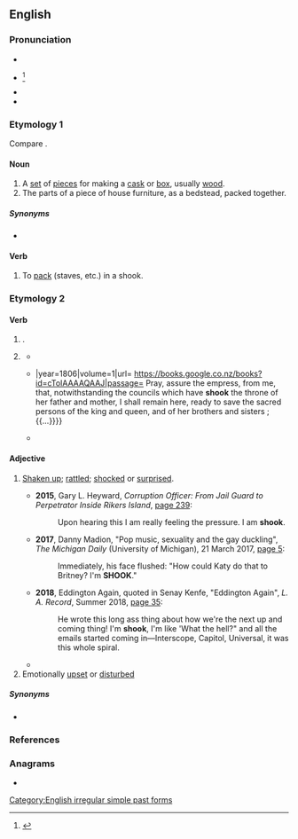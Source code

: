 {{also|Shook}}
==English==

===Pronunciation===
* {{IPA|en|/ʃʊk/}}
* {{a|obsolete outside Northern England}} {{IPA|en|/ʃuːk/}}<ref>{{R:Critical Pronouncing Dictionary|Shook|481|3|ppage=1}}</ref>
* {{audio|en|en-us-shook.ogg|Audio (US)}}
* {{rhymes|en|ʊk}}

===Etymology 1===
Compare {{m|en|shock||a bundle of sheaves}}.

====Noun====
{{en-noun}}

# A [[set]] of [[piece]]s for making a [[cask]] or [[box]], usually [[wood]].
# The parts of a piece of house furniture, as a bedstead, packed together.

=====Synonyms=====
* {{l|en|stook}}

====Verb====
{{en-verb}}

# To [[pack]] (staves, etc.) in a shook.

===Etymology 2===

====Verb====
{{head|en|verb form}}

# {{en-simple past of|shake}}.
# {{lb|en|now|informal}} {{inflection of|en|shake||past|part}}
#* {{RQ:Shakespeare Richard 2|act=IV|scene=i|page=39|passage= ''Rich.'' Alack, why am I ſent for to a King, Before I haue '''ſhooke''' off the Regall thoughts / Wherewith I reign'd? I hardly yet haue learn'd / To inſinuate,flatter,bowe,and bend my Knee.}}
#* {{quote-book|en|page=377|publisher=Stanhope and Tilling|title=The Life of the Right Honourable Horatio Lord Viscount Nelson{{...}}|year=1806|volume=1|url= https://books.google.co.nz/books?id=cToIAAAAQAAJ|passage= Pray, assure the empress, from me, that, notwithstanding the councils which have '''shook''' the throne of her father and mother, I shall remain here, ready to save the sacred persons of the king and queen, and of her brothers and sisters ;{{...}}}}
#* {{quote-book|en|isbn=9781849831024|date=29 April 2010|publisher={{w|Simon and Schuster}}|title=A Summer Fling|chapter='Now that I'm married...'|page=211|url= https://books.google.co.nz/books?id=3bavusW8wAoC|passage= Although she could have just held it out and it would have '''shook''' by itself. His voice was having the same effect on her that the lead guitar on Chris Isaak's Wicked Game had.}}

====Adjective====
{{en-adj}}

# {{lb|en|slang}} [[shaken up|Shaken up]]; [[rattled]]; [[shocked]] or [[surprised]].
#* '''2015''', Gary L. Heyward, ''Corruption Officer: From Jail Guard to Perpetrator Inside Rikers Island'', [https://books.google.com/books?id=q91wBAAAQBAJ&pg=PA239&dq=%22am+shook%22 page 239]:
#*: Upon hearing this I am really feeling the pressure. I am '''shook'''.
#* '''2017''', Danny Madion, "Pop music, sexuality and the gay duckling", ''The Michigan Daily'' (University of Michigan), 21 March 2017, [https://issuu.com/michigandaily/docs/2017-03-21 page 5]:
#*: Immediately, his face flushed: "How could Katy do that to Britney? I'm '''SHOOK'''."
#* '''2018''', Eddington Again, quoted in Senay Kenfe, "Eddington Again", ''L. A. Record'', Summer 2018, [https://issuu.com/larecord/docs/l.a._record_132 page 35]:
#*: He wrote this long ass thing about how we're the next up and coming thing! I'm '''shook''', I'm like 'What the hell?" and all the emails started coming in—Interscope, Capitol, Universal, it was this whole spiral.
#* {{seemoreCites|en}}
# Emotionally [[upset]] or [[disturbed]]

=====Synonyms=====
* {{l|en|shooketh}}

===References===
<references/>

===Anagrams===
* {{anagrams|en|a=hkoos|Hooks|Khoos|OHKOs|hooks}}

[[Category:English irregular simple past forms]]
